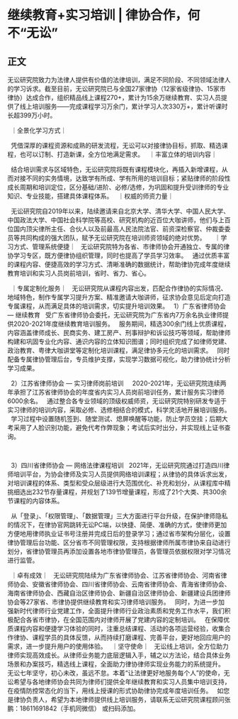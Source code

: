 # 继续教育+实习培训 | 律协合作，何不“无讼”
## 正文
无讼研究院致力为法律人提供有价值的法律培训，满足不同阶段、不同领域法律人的学习诉求。截至目前，无讼研究院已与全国27家律协（12家省级律协、15家市律协）达成合作，组织精品线上课程270+，累计为15余万继续教育、实习人员提供了线上培训服务——完成课程学习万余门，累计学习人次330万+，累计听课时长超399万小时。
 

 
｜全景化学习方式｜
 

 
凭借深厚的课程资源和成熟的研发流程，无讼可以对接律协目标，抓取、精选课程，也可以订制、打造新课，全方位地满足需求。
 
｜丰富立体的培训内容｜
 


 
结合培训需求与区域特色，无讼研究院将既有课程模块化，再插入新增课程，从而对接不同的实务情境，达致学有所成、学有所用的培训目标；紧贴律师的阶段性成长周期和培训定位，区分基础/进阶、必修/选修，为巩固和提升受训律师的专业知识、专业技能，搭建具体课程体系。
 
｜权威的师资力量｜
 


 
无讼研究院自2019年以来，陆续邀请来自北京大学、清华大学、中国人民大学、中国政法大学、中国社会科学院等高校、研究机构的近百位大咖讲师，他们与上百位国内顶尖律所主任、合伙人以及前最高人民法院法官、前资深检察官、仲裁委委员等共同构成的强大团队，赋予无讼研究院在培训师资领域的绝对优势。
 
 
｜学习方式、管理系统便捷｜
 
无讼研究院特为各省、市律师协会开通独立、专属的律协学习专区，既方便律协组织管理，同时也提高了学员学习效率。
 
通过优质丰富的课程内容、便捷高效的学习方式、清晰准确的数据统计，帮助律协完成年度继续教育培训和实习人员岗前培训，省时、省力、省心。
 





 
｜专属定制化服务｜
 
无讼研究院从课程内容出发，匹配合作律协的实际情况、地域特色，制作专属学习提升方案、精准邀请大咖讲师，征求协会意见后定向打造专属课程，从而满足具体的培训需求，切实提升培训效果。
 
1）广东省律师协会 — 继续教育
 
受广东省律师协会委托，无讼研究院为广东省内7万余名执业律师提供2020-2021年度继续教育培训服务。
 
服务期间，精选300余门线上优质课程，内容涵盖律师成长、民商实务、建工房产、刑事辩护和诉讼技巧等领域，帮助律师构建和巩固专业化内容、通识内容的立体知识图谱；同时组织完成了如律师党建、政治教育、粤律大咖讲堂等定制化培训课程，满足律协多元化的培训需求。
 
同时配备专属律协管理后台，专员维护支撑，实现学习数据可视化，助力律协统计分析学习成果。
 



 
2）江苏省律师协会 — 实习律师岗前培训
 
 
2020-2021年，无讼研究院连续两年承担了江苏省律师协会的年度省内实习人员岗前培训任务，累计服务实习律师6000余名。
 
通过整合各专业领域的顶级权威师资，无讼研究院特别研发专适于实习律师的培训内容，采取必修、选修相结合的模式，科学灵活地开展培训服务。
 
学习过程中设置随机签到、随堂测试、熄屏唤醒等功能，防止学员空挂；后期大考采用了人脸识别功能，避免代考作弊现象；考试后实时出分，并实现线上证书查询。
 

 


 
3）四川省律师协会 — 网络法律课程培训
 
2021年，无讼研究院通过打造四川律师培训平台，为协会律师及实习人员提供网络培训课程；从律协的具体诉求出发，对培训课程的体系、类型和受众层级进行大范围优化、补充和划分，从课程库中精挑细选出232节存量课程，并规划了139节增量课程，形成了21个大类、共300余节课程的内容体系。
 

 
从「登录」、「权限管理」、「数据管理」三大方面进行平台升级，在保护律师隐私的情况下，在律协官网跳转无讼PC端，以快捷、简便、准确的方式，使律师更加方便地用律师执业证书号注册并完成日后的登录学习；通过省市架构分层化，设置律协管理后台功能、区分省市不同管理权限，支持根据律师所属市律协来自动进行划分，省律协管理员再添加设置各地市律协管理员，各管理员依据权限对学习情况进行监管。
 


 
｜卓有成效｜
 
无讼研究院陆续为广东省律师协会、江苏省律师协会、河南省律师协会、安徽省律师协会、四川省律师协会、云南省律师协会、青海省律师协会、海南省律师协会、西藏自治区律师协会、新疆自治区律师协会、新疆建设兵团律师协会等27家省、市律协提供继续教育和实习律师培训服务。
 
同时，为进一步加强新时代律师行业党建工作，全面提升律师行业政治素质和党务工作水平，我们积极配合各省市律协，在全国范围内对律师开展了党建内容的定制培训。
 
在保障优质课程内容和便捷学习体验的同时，注重总结课程、活动的各项运营经验，收集合作律协、课程学员的具体反馈，从而持续打磨课程、完善平台，更好地回应用户的需求，进一步提升用户的使用体验。
 
｜坚守使命｜
 
无讼线上培训，全方位助力律师实现高效成长。从律师业务能力底层逻辑入手，辅之以方法论，结合具体业务场景和办案技巧，精选线上课程，全面助力律协律师实现业务能力的系统提升。
 
无讼七年坚守，初心未改，虽远不怠。本着“让法律更好地服务每个人”的使命，无讼希望与各地律师协会共同为律师们提供全年继续教育和实习人员集中培训支持，在疫情防控常态化的当下，用线上授课的形式协助律协完成年度培训任务。
 
如您是律协负责人，希望为本地律师提供线上培训服务，请联系无讼研究院课程顾问张鹏：18611691842（手机同微信） 或扫码添加。
 

